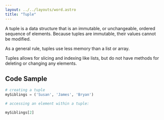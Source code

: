 ```yaml
---
layout: ../../layouts/word.astro
title: "Tuple"
---
```


A tuple is a data structure that is an immutable, or unchangeable, ordered sequence of elements. Because tuples are immutable, their values cannot be modified.

As a general rule, tuples use less memory than a list or array.

Tuples allows for slicing and indexing like lists, but do not have methods for deleting or changing any elements.

## Code Sample

```python
# creating a tuple 
mySiblings = ('Susan', 'James', 'Bryan')

# accessing an element within a tuple:

mySiblings[2]
```
